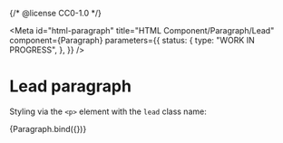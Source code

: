 {/* @license CC0-1.0 */}


<Meta
  id="html-paragraph"
  title="HTML Component/Paragraph/Lead"
  component={Paragraph}
  parameters={{
    status: {
      type: "WORK IN PROGRESS",
    },
  }}
/>

# Lead paragraph

Styling via the `<p>` element with the `lead` class name:

<Canvas>
  <Story
    name="Lead"
    args={{
      ...exampleArgs,
      lead: true,
    }}
  >
    {Paragraph.bind({})}
  </Story>
</Canvas>
